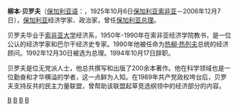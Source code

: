 {{Infobox Prime Minister 
| name         = 柳本·贝罗夫
| image        = <!-- 檔案不存在 L.berov.jpg -->
| order3        = [[保加利亚总理|保加利亚总理]]
| term_start3   = 1992年12月30日
| term_end3     = 1994年10月17日
| predecessor3  = [[菲利普·季米特洛夫|菲利普·季米特洛夫]]
| successor3    = [[雷内塔·因卓娃|雷内塔·因卓娃]]
| birth_date   = {{birth date|1925|10|6}}
| birth_place  = [[保加利亚|保加利亚]][[索非亚|索非亚]]
| death_date   = {{death date and age|2006|12|7|1925|10|6|df=y}}
| death_place  = 
| party        = 无
}}'''柳本·贝罗夫'''（[[保加利亚语|保加利亚语]]：'''{{lang|bg|Любен Беров}}'''，1925年10月6日[[保加利亚|保加利亚]][[索非亚|索非亚]]－2006年12月7日），[[保加利亚|保加利亚]]经济学家、政治家，曾任[[保加利亚总理|保加利亚总理]]。

贝罗夫毕业于[[索非亚大学|索非亚大学]]经济系，1950年-1990年在索非亚经济学院教书，是一位公认的经济学家和巴尔干经济史专家。1990年他被任命为[[热柳·热列夫|热柳·热列夫]]总统的经济顾问。1992年12月30日被选为总理。1994年10月17日辞职。

贝罗夫是位无党派人士，他总共撰写和出版了200余本著作。他在科学领域也是一位勤奋和才华横溢的学者，这一点鲜为人知。在1989年共产党政权垮台后，贝罗夫支持反共的民主力量联盟，曾帮助该联盟起草竞选纲领中的经济部分的内容。

{{start box}}
{{s-off}}
{{succession box|[[菲利普·季米特洛夫|菲利普·季米特洛夫]]|[[雷内塔·因卓娃|雷内塔·因卓娃]]|[[保加利亚总理|保加利亚总理]]|1992年－1994年}}
{{end box}}
{{Authority control}}
{{Europe-poli-bio-stub}}

[[Category:1925年出生|B]]
[[Category:2006年逝世|B]]
[[Category:保加利亚总理|B]]
[[Category:索非亞大學校友|B]]